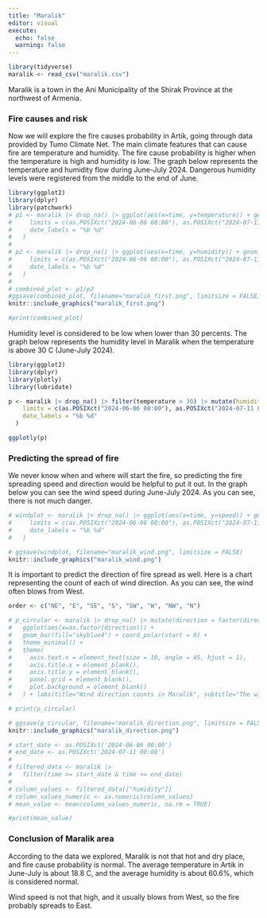 ```yaml
---
title: "Maralik"
editor: visual
execute:
  echo: false
  warning: false
---
```


```r
library(tidyverse)
maralik <- read_csv("maralik.csv")
```

Maralik is a town in the Ani Municipality of the Shirak Province at the northwest of Armenia.

### Fire causes and risk

Now we will explore the fire causes probability in Artik, going through data provided by Tumo Climate Net. The main climate features that can cause fire are temperature and humidity. The fire cause probability is higher when the temperature is high and humidity is low. The graph below represents the temperature and humidity flow during June-July 2024. Dangerous humidity levels were registered from the middle to the end of June.

```r
library(ggplot2)
library(dplyr)
library(patchwork)
# p1 <- maralik |> drop_na() |> ggplot(aes(x=time, y=temperature)) + geom_line(color="darkblue") + geom_smooth(color="white") + theme_minimal() + labs(subtitle="Dangerous humidity levels were registered from the middle to the end of June.", x=NULL, y="Temperatue", title="Temperature and Humidity in Maralik") + scale_x_datetime(
#     limits = c(as.POSIXct("2024-06-06 00:00"), as.POSIXct("2024-07-11 00:00")),
#     date_labels = "%b %d"
#   )
# 
# p2 <- maralik |> drop_na() |> ggplot(aes(x=time, y=humidity)) + geom_line(aes(color=if_else(humidity<30,"too_low", "normal")))+ scale_color_manual(values = c("too_low"="red", normal="orange"), guide="none") + theme_minimal() + labs(x="Time", y="Humidity") + scale_x_datetime(
#     limits = c(as.POSIXct("2024-06-06 00:00"), as.POSIXct("2024-07-11 00:00")),
#     date_labels = "%b %d"
#   )
# 
# combined_plot <- p1/p2
#ggsave(combined_plot, filename="maralik_first.png", limitsize = FALSE)
knitr::include_graphics("maralik_first.png")

#print(combined_plot)
```

Humidity level is considered to be low when lower than 30 percents. The graph below represents the humidity level in Maralik when the temperature is above 30 C (June-July 2024).

```r
library(ggplot2)
library(dplyr)
library(plotly)
library(lubridate)

p <- maralik |> drop_na() |> filter(temperature > 30) |> mutate(humidity_level = factor(if_else(humidity < 30, "Too low", "Normal"))) |> ggplot(aes(x = time, y = temperature, alpha = 0.5)) + geom_point(aes(color = humidity_level)) + scale_color_manual(values = c("Too low" = "firebrick1", "Normal" = "steelblue1")) + theme_bw() + labs(title="Humidity level in Maralik", subtitle="Humidity levels are lower than normal", color = "Humidity level", x = "Time", y = "Temperature") + scale_alpha_continuous(guide = "none") + scale_x_datetime(
    limits = c(as.POSIXct("2024-06-06 00:00"), as.POSIXct("2024-07-11 00:00")),
    date_labels = "%b %d"
  )

ggplotly(p)

```

### Predicting the spread of fire

We never know when and where will start the fire, so predicting the fire spreading speed and direction would be helpful to put it out. In the graph below you can see the wind speed during June-July 2024. As you can see, there is not much danger.

```r
# windplot <- maralik |> drop_na() |> ggplot(aes(x=time, y=speed)) + geom_jitter(aes(color=if_else(speed<15,"normal", "too_high"), alpha=0.5))+ scale_color_manual(values = c("normal"="black", too_high="darkred"), labels=c("normal"="Normal Speed", "too_high"="High Speed")) + scale_alpha_continuous(guide = "none") + geom_smooth(color="white") + theme_minimal() + labs(title="Wind speed in Maralik", x ="Time", y="Speed", color="Wind speed") + scale_x_datetime(
#     limits = c(as.POSIXct("2024-06-06 00:00"), as.POSIXct("2024-07-11 00:00")),
#     date_labels = "%b %d"
#   )

# ggsave(windplot, filename="maralik_wind.png", limitsize = FALSE)
knitr::include_graphics("maralik_wind.png")

```

It is important to predict the direction of fire spread as well. Here is a chart representing the count of each of wind direction. As you can see, the wind often blows from West.

```r
order <- c("NE", "E", "SE", "S", "SW", "W", "NW", "N")

# p_circular <- maralik |> drop_na() |> mutate(direction = factor(direction, levels = order)) |>
#   ggplot(aes(x=as.factor(direction))) +
#   geom_bar(fill="skyblue4") + coord_polar(start = 0) +
#   theme_minimal() +
#   theme(
#     axis.text.x = element_text(size = 10, angle = 45, hjust = 1),
#     axis.title.x = element_blank(),
#     axis.title.y = element_blank(),
#     panel.grid = element_blank(),
#     plot.background = element_blank()
#   ) + labs(title="Wind direction counts in Maralik", subtitle="The wind often blows from West")

# print(p_circular)

# ggsave(p_circular, filename="maralik_direction.png", limitsize = FALSE)
knitr::include_graphics("maralik_direction.png")

# start_date <- as.POSIXct('2024-06-06 00:00')
# end_date <- as.POSIXct('2024-07-11 00:00')
# 
# filtered_data <- maralik |>
#   filter(time >= start_date & time <= end_date)
# 
# column_values <- filtered_data[["humidity"]]
# column_values_numeric <- as.numeric(column_values)
# mean_value <- mean(column_values_numeric, na.rm = TRUE)

#print(mean_value)
```

### Conclusion of Maralik area

According to the data we explored, Maralik is not that hot and dry place, and fire cause probability is normal. The average temperature in Artik in June-July is about 18.8 C, and the average humidity is about 60.6%, which is considered normal.

Wind speed is not that high, and it usually blows from West, so the fire probably spreads to East.
